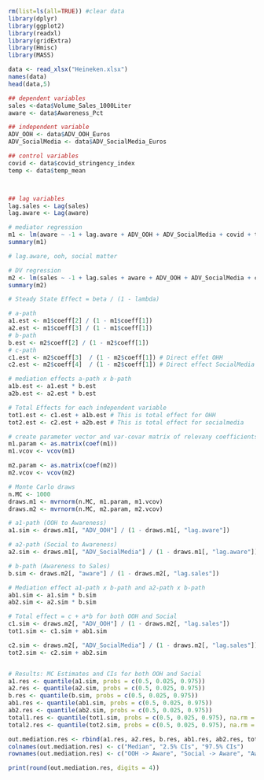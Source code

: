 

```{r}
rm(list=ls(all=TRUE)) #clear data
library(dplyr)
library(ggplot2)
library(readxl)
library(gridExtra)
library(Hmisc)
library(MASS)
```

```{r}
data <- read_xlsx("Heineken.xlsx")
names(data)
head(data,5)
```

```{r}
## dependent variables
sales <-data$Volume_Sales_1000Liter
aware <- data$Awareness_Pct

## independent variable
ADV_OOH <- data$ADV_OOH_Euros
ADV_SocialMedia <- data$ADV_SocialMedia_Euros

## control variables
covid <- data$covid_stringency_index
temp <- data$temp_mean



## lag variables
lag.sales <- Lag(sales)     
lag.aware <- Lag(aware)

# mediator regression
m1 <- lm(aware ~ -1 + lag.aware + ADV_OOH + ADV_SocialMedia + covid + temp)
summary(m1)
```
```{r}
# lag.aware, ooh, social matter

# DV regression
m2 <- lm(sales ~ -1 + lag.sales + aware + ADV_OOH + ADV_SocialMedia + covid + temp)
summary(m2)
```
```{r}
# Steady State Effect = beta / (1 - lambda)

# a-path
a1.est <- m1$coeff[2] / (1 - m1$coeff[1])
a2.est <- m1$coeff[3] / (1 - m1$coeff[1])
# b-path
b.est <- m2$coeff[2] / (1 - m2$coeff[1])
# c-path
c1.est <- m2$coeff[3]  / (1 - m2$coeff[1]) # Direct effet OHH
c2.est <- m2$coeff[4]  / (1 - m2$coeff[1]) # Direct effect SocialMedia

# mediation effects a-path x b-path
a1b.est <- a1.est * b.est
a2b.est <- a2.est * b.est

# Total Effects for each independent variable
tot1.est <- c1.est + a1b.est # This is total effect for OHH
tot2.est <- c2.est + a2b.est # This is total effect for socialmedia
```

```{r}
# create parameter vector and var-covar matrix of relevany coefficients from m1 and m2 models
m1.param <- as.matrix(coef(m1))
m1.vcov <- vcov(m1)

m2.param <- as.matrix(coef(m2))
m2.vcov <- vcov(m2)

# Monte Carlo draws
n.MC <- 1000
draws.m1 <- mvrnorm(n.MC, m1.param, m1.vcov)
draws.m2 <- mvrnorm(n.MC, m2.param, m2.vcov)

# a1-path (OOH to Awareness)
a1.sim <- draws.m1[, "ADV_OOH"] / (1 - draws.m1[, "lag.aware"])

# a2-path (Social to Awareness)
a2.sim <- draws.m1[, "ADV_SocialMedia"] / (1 - draws.m1[, "lag.aware"])

# b-path (Awareness to Sales)
b.sim <- draws.m2[, "aware"] / (1 - draws.m2[, "lag.sales"])

# Mediation effect a1-path x b-path and a2-path x b-path
ab1.sim <- a1.sim * b.sim
ab2.sim <- a2.sim * b.sim

# Total effect = c + a*b for both OOH and Social
c1.sim <- draws.m2[, "ADV_OOH"] / (1 - draws.m2[, "lag.sales"])
tot1.sim <- c1.sim + ab1.sim

c2.sim <- draws.m2[, "ADV_SocialMedia"] / (1 - draws.m2[, "lag.sales"])
tot2.sim <- c2.sim + ab2.sim


# Results: MC Estimates and CIs for both OOH and Social
a1.res <- quantile(a1.sim, probs = c(0.5, 0.025, 0.975))
a2.res <- quantile(a2.sim, probs = c(0.5, 0.025, 0.975))
b.res <- quantile(b.sim, probs = c(0.5, 0.025, 0.975))
ab1.res <- quantile(ab1.sim, probs = c(0.5, 0.025, 0.975))
ab2.res <- quantile(ab2.sim, probs = c(0.5, 0.025, 0.975))
total1.res <- quantile(tot1.sim, probs = c(0.5, 0.025, 0.975), na.rm = TRUE)
total2.res <- quantile(tot2.sim, probs = c(0.5, 0.025, 0.975), na.rm = TRUE)
```

```{r}
out.mediation.res <- rbind(a1.res, a2.res, b.res, ab1.res, ab2.res, total1.res, total2.res)
colnames(out.mediation.res) <- c("Median", "2.5% CIs", "97.5% CIs")
rownames(out.mediation.res) <- c("OOH -> Aware", "Social -> Aware", "Aware -> Sales", "OOH -> Aware -> Sales (Indirect)", "Social -> Aware -> Sales (Indirect)", "OOH Total Effect", "Social Total Effect")

print(round(out.mediation.res, digits = 4))
```

